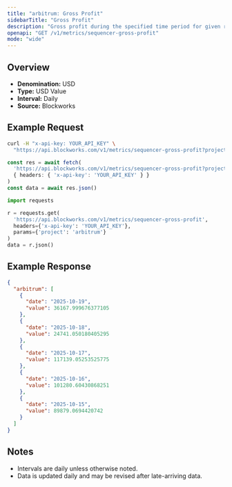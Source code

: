 ```yaml
---
title: "arbitrum: Gross Profit"
sidebarTitle: "Gross Profit"
description: "Gross profit during the specified time period for given rollup."
openapi: "GET /v1/metrics/sequencer-gross-profit"
mode: "wide"
---
```


## Overview

- **Denomination:** USD
- **Type:** USD Value
- **Interval:** Daily
- **Source:** Blockworks

## Example Request

<CodeGroup>

```bash cURL
curl -H "x-api-key: YOUR_API_KEY" \
  "https://api.blockworks.com/v1/metrics/sequencer-gross-profit?project=arbitrum"
```

```typescript TypeScript
const res = await fetch(
  'https://api.blockworks.com/v1/metrics/sequencer-gross-profit?project=arbitrum',
  { headers: { 'x-api-key': 'YOUR_API_KEY' } }
)
const data = await res.json()
```

```python Python
import requests

r = requests.get(
  'https://api.blockworks.com/v1/metrics/sequencer-gross-profit',
  headers={'x-api-key': 'YOUR_API_KEY'},
  params={'project': 'arbitrum'}
)
data = r.json()
```

</CodeGroup>

## Example Response

```json
{
  "arbitrum": [
    {
      "date": "2025-10-19",
      "value": 36167.999676377105
    },
    {
      "date": "2025-10-18",
      "value": 24741.050180405295
    },
    {
      "date": "2025-10-17",
      "value": 117139.05253525775
    },
    {
      "date": "2025-10-16",
      "value": 101280.60430868251
    },
    {
      "date": "2025-10-15",
      "value": 89879.0694420742
    }
  ]
}
```

## Notes
- Intervals are daily unless otherwise noted.
- Data is updated daily and may be revised after late-arriving data.